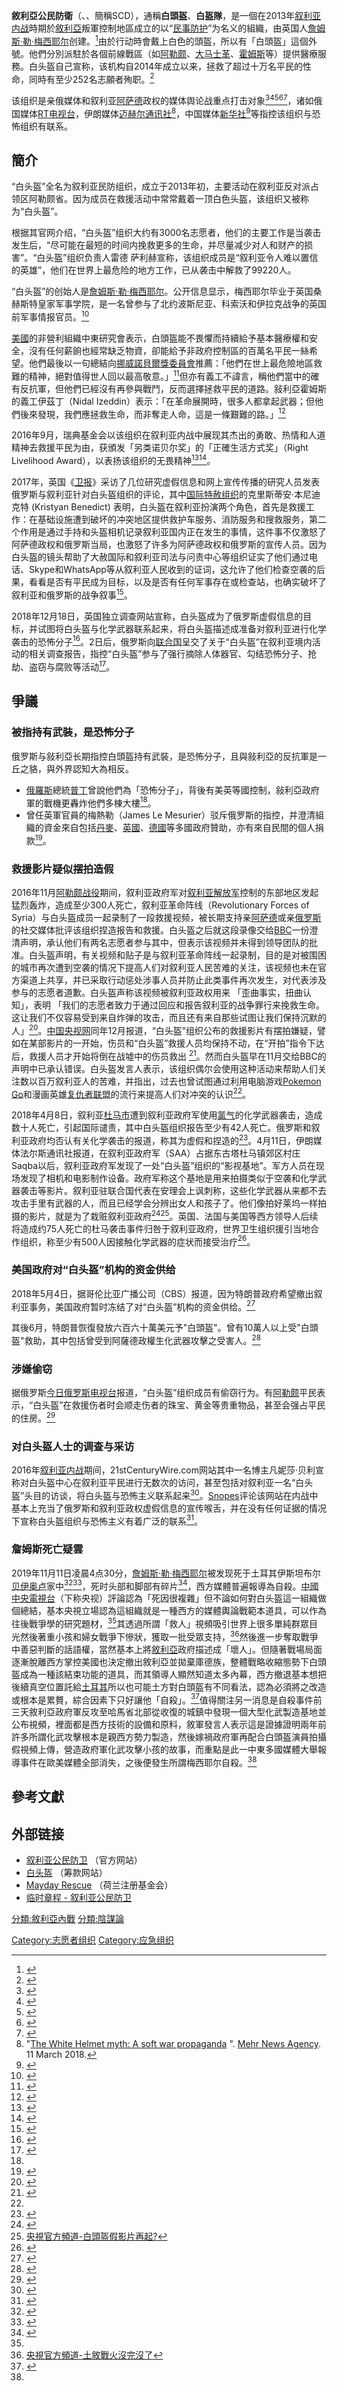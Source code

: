 {{noteTA
|1=zh-cn:普京; zh-tw:普丁;zh-hk:普京;
}}
{{Infobox organization
| name                = 敘利亞公民防衛
| native_name         = الدفاع المدني السوري
| native_name_lang    = ar
| image               =Syria Civil Defence 白頭盔.jpg
| size                = 
| alt                 = 
| caption             =
| map                 = 
| msize               = 
| malt                = 
| mcaption            = 
| abbreviation        = SCD
| motto               = 拯救一个生命就是拯救全人类<ref>{{Cite web|title=Syria Civil Defence|url=https://rightlivelihood.org/the-change-makers/find-a-laureate/syria-civil-defence/|access-date=2021-08-28|work=Right Livelihood|language=en|archive-date=2021-10-25|archive-url=https://web.archive.org/web/20211025205519/https://rightlivelihood.org/the-change-makers/find-a-laureate/syria-civil-defence/|dead-url=no}}</ref>
| formation           = {{Start date and age|2013|df=y}}
| extinction          = 
| type                = 人道救援机构
| status              = 
| purpose             =  [[民事防护|民事防护]]
| headquarters        = 
| coords              = 
| region_served       = [[叙利亚|叙利亚]]叛軍控制地區
| membership          = 
| languages           = 
| leader_title        = 主管
| leader_name         = 瑞德·薩利赫
| leader_title2       = 
| leader_name2        = 
| leader_title3       = 
| leader_name3        = 
| main_organ      = 
| leader_title4       = 
| leader_name4        = 
| parent_organization = 
| affiliations        = 
| num_staff           = 
| num_volunteers      = 2,850名
| budget              = 3,000萬美元
| website             = {{URL|http://syriacivildefense.org}}
| remarks             =
}}

'''敘利亞公民防衛'''（{{lang-ar|الدفاع المدني السوري}}、{{lang-en|Syria Civil Defence}}、簡稱SCD），通稱'''白頭盔'''、'''白盔隊'''，是一個在2013年[[叙利亚内战|叙利亚内战]]時期於[[敘利亞|敘利亞]]叛軍控制地區成立的以“[[民事防护|民事防护]]”为名义的組織，由英国人[[詹姆斯·勒·梅西耶尔|詹姆斯·勒·梅西耶尔]]创建。<ref name=voc20180425>{{Cite web |url=https://www.aljazeera.com/news/2015/08/qa-syria-white-helmets-150819142324132.html |title=Q&A: Syria's White Helmets |access-date=2019-05-31 |archive-date=2019-11-16 |archive-url=https://web.archive.org/web/20191116201109/https://www.aljazeera.com/news/2015/08/qa-syria-white-helmets-150819142324132.html |dead-url=no }}</ref>由於行动時會戴上白色的頭盔，所以有「白頭盔」這個外號。他們分別派駐於各個前線戰區（如[[阿勒颇|阿勒颇]]、[[大马士革|大马士革]]、[[霍姆斯_(敘利亞)|霍姆斯]]等）提供醫療服務。白头盔自己宣称，该机构自2014年成立以来，拯救了超过十万名平民的性命，同時有至少252名志願者殉职。<ref>{{Cite web|url=https://www.whitehelmets.org/en/|title=白头盔官网统计数据|access-date=2019-05-31|archive-date=2021-04-20|archive-url=https://web.archive.org/web/20210420211910/https://www.whitehelmets.org/en/|dead-url=no}}</ref>

该组织是亲俄媒体和叙利亚[[阿萨德|阿萨德]]政权的媒体舆论战重点打击对象<ref name="snopes">{{cite web|url=http://www.snopes.com/syrian-rescue-organization-the-white-helmets-are-terrorists/|title=FACT CHECK: Syrian Rescue Organization 'The White Helmets' Are Terrorists|last=Palma|first=Bethania|date=15 December 2016|publisher=Snopes|access-date=31 March 2018|archive-date=2020-06-02|archive-url=https://web.archive.org/web/20200602124953/https://www.snopes.com/fact-check/syrian-rescue-organization-the-white-helmets-are-terrorists/|dead-url=no}}</ref><ref name="Solon2">{{cite news|url=https://www.theguardian.com/world/2017/dec/18/syria-white-helmets-conspiracy-theories|title=How Syria's White Helmets became victims of an online propaganda machine|last=Solon|first=Olivia|date=18 December 2017|work=The Guardian|accessdate=18 December 2017|archive-date=2018-01-01|archive-url=https://web.archive.org/web/20180101235803/https://www.theguardian.com/world/2017/dec/18/syria-white-helmets-conspiracy-theories|dead-url=no}}</ref><ref name="WPOscarwin2">{{cite web|url=https://www.washingtonpost.com/news/worldviews/wp/2017/03/01/russias-trolly-twitter-account-just-took-aim-at-an-oscar-winner/|title=After Oscar win, Russian Embassy calls Syria's White Helmets 'actors,' not life-savers|last=Erickson|first=Amanda|date=1 March 2017|work=[[The_Washington_Post|The Washington Post]]|access-date=2019-05-31|archive-date=2019-05-31|archive-url=https://web.archive.org/web/20190531095508/https://www.washingtonpost.com/news/worldviews/wp/2017/03/01/russias-trolly-twitter-account-just-took-aim-at-an-oscar-winner/|dead-url=no}}</ref><ref name="wired12">{{cite web|url=https://www.wired.com/2017/04/white-helmets-conspiracy-theory/|title=Inside the conspiracy theory that turned Syria's first responders into terrorists|last=Ellis|first=Emma Grey|date=30 April 2017|work=[[Wired.com|Wired.com]]|access-date=2019-05-31|archive-date=2021-01-07|archive-url=https://web.archive.org/web/20210107012148/https://www.wired.com/2017/04/white-helmets-conspiracy-theory/|dead-url=no}}</ref><ref>{{cite web|url=http://observers.france24.com/en/20180514-white-helmets-allegations-fact-fiction|title=White Helmets 'staging fake attacks' in Syria? We sort fact from fiction|date=May 14, 2018|publisher=[[France_24|France 24]]|accessdate=June 20, 2018|archive-date=2021-04-24|archive-url=https://web.archive.org/web/20210424065438/https://observers.france24.com/en/20180514-white-helmets-allegations-fact-fiction|dead-url=no}}</ref>，诸如俄国媒体[[RT电视台|RT电视台]]，伊朗媒体[[迈赫尔通讯社|迈赫尔通讯社]]<ref>"[https://en.mehrnews.com/news/132739/The-White-Helmet-myth-A-soft-war-propaganda The White Helmet myth: A soft war propaganda] {{Wayback|url=https://en.mehrnews.com/news/132739/The-White-Helmet-myth-A-soft-war-propaganda |date=20210411001618 }}". [[Mehr_News_Agency|Mehr News Agency]]. 11 March 2018.</ref>，中国媒体[[新华社|新华社]]<ref>{{cite news|url=http://www.xinhuanet.com/english/2018-04/27/c_137139793.htm|title=Roundup: Douma witnesses from Syria testify against White Helmets video|date=27 April 2018|agency=[[Xinhua_News_Agency|Xinhua News Agency]]|accessdate=2019-05-31|archive-date=2020-10-27|archive-url=https://web.archive.org/web/20201027020444/http://www.xinhuanet.com/english/2018-04/27/c_137139793.htm|dead-url=no}}</ref>等指控该组织与恐怖组织有联系。

== 簡介 ==
“白头盔”全名为叙利亚民防组织，成立于2013年初，主要活动在叙利亚反对派占领区阿勒颇省。因为成员在救援活动中常常戴着一顶白色头盔，该组织又被称为“白头盔”。

根据其官网介绍，“白头盔”组织大约有3000名志愿者，他们的主要工作是当袭击发生后，“尽可能在最短的时间内挽救更多的生命，并尽量减少对人和财产的损害”。“白头盔”组织负责人雷德 萨利赫宣称，该组织成员是“叙利亚令人难以置信的英雄”，他们在世界上最危险的地方工作，已从袭击中解救了99220人。

“白头盔”的创始人是[[詹姆斯·勒·梅西耶尔|詹姆斯·勒·梅西耶尔]]。公开信息显示，梅西耶尔毕业于英国桑赫斯特皇家军事学院，是一名曾参与了北约波斯尼亚、科索沃和伊拉克战争的英国前军事情报官员。<ref>{{Cite web|url=https://www.thegazette.co.uk/notice/2553067|title=存档副本|access-date=2019-05-31|archive-date=2020-06-19|archive-url=https://web.archive.org/web/20200619000852/https://www.thegazette.co.uk/notice/2553067|dead-url=no}}</ref>

[[美国|美國]]的非營利組織中東研究會表示，白頭盔能不畏懼而持續給予基本醫療權和安全，沒有任何薪餉也經常缺乏物資，卻能給予非政府控制區的百萬名平民一絲希望。他們最後以一句總結向[[挪威诺贝尔委员会|挪威諾貝爾獎委員會]]推薦：「他們在世上最危險地區救難的精神，絕對值得世人回以最高敬意。」<ref>{{Cite news|url=http://www.chinatimes.com/realtimenews/20160818004711-260408|title=救人的「白頭盔」 敘團體獲和平獎提名|last=中時電子報|newspaper=中時電子報|accessdate=2016-12-15|language=zh-TW|archive-date=2019-05-31|archive-url=https://web.archive.org/web/20190531095525/https://www.chinatimes.com/realtimenews/20160818004711-260408|dead-url=no}}</ref>但亦有義工不諱言，稱他們當中的確有反抗軍，但他們已經沒有再參與戰鬥，反而選擇拯救平民的道路。敍利亞霍姆斯的義工伊茲丁（Nidal Izeddin）表示：「在革命展開時，很多人都拿起武器；但他們後來發現，我們應拯救生命，而非奪走人命，這是一條艱難的路。」<ref>{{Cite news|url=http://hk.on.cc/int/bkn/cnt/news/20161006/bknint-20161006110240648-1006_17011_001.html|title=敍國戰火中救援|last=|first=|date=|work=|newspaper=on.cc 東網|accessdate=2016-12-15|archive-date=2018-07-25|archive-url=https://web.archive.org/web/20180725092600/http://hk.on.cc/int/bkn/cnt/news/20161006/bknint-20161006110240648-1006_17011_001.html|dead-url=no}}</ref>

2016年9月，瑞典基金会以该组织在叙利亚内战中展现其杰出的勇敢、热情和人道精神去救援平民为由，获頒发「另类诺贝尔奖」的「正確生活方式奖」（Right Livelihood Award），以表扬该组织的无畏精神<ref>{{Cite web|title=敘白头盔获颁另类诺奖|url=https://news.seehua.com/?p=209468|access-date=2021-08-28|date=2016-09-23|last=汉良|work=马来西亚诗华日报新闻网|language=zh-CN|archive-date=2021-08-28|archive-url=https://web.archive.org/web/20210828101221/https://news.seehua.com/?p=209468|dead-url=no}}</ref><ref>{{Cite news|title=Syria's White Helmets share Sweden's 'alternative Nobel' prize|url=https://www.reuters.com/article/us-sweden-award-idUSKCN11S0WW|newspaper=Reuters|date=2016-09-22|accessdate=2021-08-28|language=en|first=Reuters|last=Staff|archive-date=2021-08-28|archive-url=https://web.archive.org/web/20210828101748/https://www.reuters.com/article/us-sweden-award-idUSKCN11S0WW|dead-url=no}}</ref>。

2017年，英国《[[卫报|卫报]]》采访了几位研究虚假信息和网上宣传传播的研究人员发表俄罗斯与叙利亚针对白头盔组织的评论，其中[[国际特赦组织|国际特赦组织]]的克里斯蒂安·本尼迪克特 (Kristyan Benedict) 表明，白头盔在叙利亚扮演两个角色，首先是救援工作：在基础设施遭到破坏的冲突地区提供救护车服务、消防服务和搜救服务，第二个作用是通过手持和头盔相机记录叙利亚国内正在发生的事情，这件事不仅激怒了阿萨德政权和俄罗斯当局，也激怒了许多为阿萨德政权和俄罗斯的宣传人员。因为白头盔的镜头帮助了大赦国际和叙利亚司法与问责中心等组织证实了他们通过电话、Skype和WhatsApp等从叙利亚人民收到的证词，这允许了他们检查空袭的后果，看看是否有平民成为目标，以及是否有任何军事存在或检查站，也确实破坏了叙利亚和俄罗斯的战争叙事<ref>{{Cite web|title=How Syria's White Helmets became victims of an online propaganda machine|url=http://www.theguardian.com/world/2017/dec/18/syria-white-helmets-conspiracy-theories|access-date=2021-08-28|date=2017-12-18|work=the Guardian|language=en|archive-date=2022-01-15|archive-url=https://web.archive.org/web/20220115023724/https://www.theguardian.com/world/2017/dec/18/syria-white-helmets-conspiracy-theories|dead-url=no}}</ref>。

2018年12月18日，英国独立调查网站{{le|Bellingcat|Bellingcat}}宣称，白头盔成为了俄罗斯虚假信息的目标，并试图将白头盔与化学武器联系起来，将白头盔描述成准备对叙利亚进行化学袭击的恐怖分子<ref>{{Cite web|title=Syria’s White Helmets targeted by Russian disinformation|url=https://www.mercurynews.com/2018/12/18/syrias-white-helmets-targeted-by-russian-disinformation/|access-date=2021-08-28|date=2018-12-18|work=The Mercury News|language=en-US|archive-date=2021-08-28|archive-url=https://web.archive.org/web/20210828121413/https://www.mercurynews.com/2018/12/18/syrias-white-helmets-targeted-by-russian-disinformation/|dead-url=no}}</ref>。2日后，俄罗斯向[[联合国|联合国]]呈交了关于“白头盔”在叙利亚境内活动的相关调查报告，指控“白头盔”参与了强行摘除人体器官、勾结恐怖分子、抢劫、盗窃与腐败等活动<ref>{{Cite web|url=https://www.guancha.cn/internation/2018_12_21_484085_s.shtml|title=俄向联合国提交调查报告：白头盔在叙摘除人体器官、勾结恐怖分子|accessdate=2018-12-28|work=www.guancha.cn|archive-date=2018-12-28|archive-url=https://web.archive.org/web/20181228174756/https://www.guancha.cn/internation/2018_12_21_484085_s.shtml|dead-url=no}}</ref>。

== 爭議 ==
===被指持有武裝，是恐怖分子===
俄罗斯与敍利亞长期指控白頭盔持有武裝，是恐怖分子，且與敍利亞的反抗軍是一丘之貉，與外界認知大為相反。
* [[俄罗斯|俄羅斯]]總統[[弗拉基米尔·弗拉基米罗维奇·普京|普丁]]曾說他們為「恐怖分子」，背後有美英等國控制，敍利亞政府軍的戰機更轟炸他們多棟大樓<ref name=":1" />。
* 曾任英軍官員的梅熱勒（James Le Mesurier）驳斥俄罗斯的指控，并澄清組織的資金來自包括[[丹麦|丹麥]]、[[英国|英國]]、[[德国|德國]]等多國政府贊助，亦有來自民間的個人捐款<ref name=":1">{{Cite news|url=http://hk.on.cc/int/bkn/cnt/news/20161006/bknint-20161006110240648-1006_17011_001.html|title=敍國戰火中救援　白頭盔成諾貝爾和平獎大熱|newspaper=on.cc 東網|accessdate=2016-12-15|archive-date=2018-07-25|archive-url=https://web.archive.org/web/20180725092600/http://hk.on.cc/int/bkn/cnt/news/20161006/bknint-20161006110240648-1006_17011_001.html|dead-url=no}}</ref>。

===救援影片疑似摆拍造假===
2016年11月[[阿勒頗戰役_(敘利亞內戰)|阿勒颇战役]]期间，叙利亚政府军对[[叙利亚解放军|叙利亚解放军]]控制的东部地区发起猛烈轰炸，造成至少300人死亡，叙利亚革命阵线（Revolutionary Forces of Syria）与白头盔成员一起录制了一段救援视频，被长期支持亲[[巴沙尔·阿萨德|阿萨德]]或亲[[俄罗斯|俄罗斯]]的社交媒体批评该组织捏造报告和救援。白头盔之后就这段录像交给[[BBC|BBC]]一份澄清声明，承认他们有两名志愿者参与其中，但表示该视频并未得到领导团队的批准。白头盔声明，有关视频和贴子是与叙利亚革命阵线一起录制，目的是对被围困的城市再次遭到空袭的情况下提高人们对叙利亚人民苦难的关注，该视频也未在官方渠道上共享，并已采取行动惩处涉事人员并防止此类事件再次发生，对代表涉及参与的志愿者道歉。白头盔声称该视频被叙利亚政权用来 「歪曲事实，扭曲认知」，表明 「我们的志愿者致力于通过回应和报告叙利亚的战争罪行来挽救生命。这让我们不仅容易受到来自炸弹的攻击，而且还有来自那些试图让我们保持沉默的人」<ref name=":0">{{Cite news|title=White Helmets backlash after Mannequin Challenge video|url=https://www.bbc.com/news/world-middle-east-38066791|newspaper=BBC News|date=2016-11-24|accessdate=2021-08-28|language=en-GB|archive-date=2021-10-07|archive-url=https://web.archive.org/web/20211007015335/https://www.bbc.com/news/world-middle-east-38066791|dead-url=no}}</ref>。[[中华人民共和国|中国]][[央视网|央视网]]同年12月报道，“白头盔”组织公布的救援影片有摆拍嫌疑，譬如在某部影片的一开始，伤员和“白头盔”救援人员均保持不动，在“开拍”指令下达后，救援人员才开始将倒在战墟中的伤员救出 <ref>{{Cite news|url=http://www.guancha.cn/global-new/2016_12_13_384147.shtml|title=叙利亚“白头盔”组织公布的影片引起广泛质疑|accessdate=2016-12-13|newspaper=观察者网|archive-date=2019-02-09|archive-url=https://web.archive.org/web/20190209180503/https://www.guancha.cn/global-new/2016_12_13_384147.shtml|dead-url=no}}</ref>。然而白头盔早在11月交给BBC的声明中已承认错误。白头盔发言人表示，该组织偶尔会使用这种活动来帮助人们关注数以百万叙利亚人的苦难，并指出，过去也曾试图通过利用电脑游戏[[Pokemon_Go|Pokemon Go]]和漫画英雄[[復仇者聯盟|复仇者联盟]]的流行来提高人们对冲突的认识<ref name=":0" />。

{{参见|2018年杜马化学袭击事件}}
2018年4月8日，叙利亚[[杜马市|杜马市]]遭到叙利亚政府军使用[[氯气|氯气]]的化学武器袭击，造成数十人死亡，引起国际谴责，其中白头盔组织报告至少有42人死亡。俄罗斯和叙利亚政府均否认有关化学袭击的报道，称其为虚假和捏造的<ref>{{Cite web|title=Syrian Government Accused Of Killing Dozens In Chemical Attack|url=https://www.npr.org/sections/thetwo-way/2018/04/08/600632906/syrian-government-accused-of-killing-dozens-in-chemical-attack|access-date=2021-08-28|work=NPR.org|language=en|archive-date=2021-08-28|archive-url=https://web.archive.org/web/20210828104900/https://www.npr.org/sections/thetwo-way/2018/04/08/600632906/syrian-government-accused-of-killing-dozens-in-chemical-attack|dead-url=no}}</ref>。4月11日，伊朗媒体法尔斯通讯社报道，在叙利亚政府军（SAA）占据东古塔杜马镇郊区村庄Saqba以后，叙利亚政府军发现了一处“白头盔”组织的“影视基地”。军方人员在现场发现了相机和电影制作设备。政府军称这个基地是用来拍摄类似于空袭和化学武器袭击等影片。叙利亚驻联合国代表在安理会上讽刺称，这些化学武器从来都不去攻击手里有武器的人，而且已经学会分辨出女人和孩子了。他们像拍好莱坞一样拍摄的影片，就是为了栽赃叙利亚政府<ref>{{Cite web |url=http://www.guancha.cn/military-affairs/2018_04_11_453368_s.shtml |title=叙军声称找到白头盔虚假化武袭击拍摄地点 |access-date=2018-04-12 |archive-date=2019-08-25 |archive-url=https://web.archive.org/web/20190825071037/http://www.guancha.cn/military-affairs/2018_04_11_453368_s.shtml |dead-url=no }}</ref><ref>[https://www.youtube.com/watch?v=cOk_VbaA5qU 央視官方頻道-白頭盔假影片再起?]</ref>。英国、法国与美国等西方领导人后续将造成约75人死亡的杜马袭击事件归咎于叙利亚政府，世界卫生组织援引当地合作组织，称至少有500人因接触化学武器的症状而接受治疗<ref>{{Cite web|title=Chemical weapons experts blocked from Syrian attack site, UK says|url=https://www.cnn.com/2018/04/16/middleeast/syria-europe-parliament-intl/index.html|access-date=2021-08-28|date=2018-04-16|last=Yan|first=By Jamie Tarabay, Angela Dewan and Holly|work=CNN|language=en|archive-date=2021-08-28|archive-url=https://web.archive.org/web/20210828104849/https://www.cnn.com/2018/04/16/middleeast/syria-europe-parliament-intl/index.html|dead-url=no}}</ref>。

===美国政府对“白头盔”机构的资金供给===
2018年5月4日，据哥伦比亚广播公司（CBS）报道，因为特朗普政府希望撤出叙利亚事务，美国政府暂时冻结了对“白头盔”机构的资金供给。<ref>{{Cite web  |url = https://www.cbsnews.com/news/u-s-freezes-funding-for-syrias-white-helmets/  |title = U.S. freezes funding for Syria's "White Helmets"  |access-date = 2019-05-31  |archive-date = 2019-05-31  |archive-url = https://web.archive.org/web/20190531090943/https://www.cbsnews.com/news/u-s-freezes-funding-for-syrias-white-helmets/  |dead-url = no  }}</ref>

其後6月，特朗普恢復發放六百六十萬美元予"白頭盔"。曾有10萬人以上受"白頭盔"救助，其中包括曾受到阿薩德政權生化武器攻擊之受害人。<ref>{{Cite web |url=https://reliefweb.int/report/syrian-arab-republic/funding-syrian-civil-defense-and-un-international-impartial-and |title=Funding for the Syrian Civil Defense and UN International Impartial and Independent Mechanism |access-date=2020-05-19 |archive-date=2018-06-15 |archive-url=https://web.archive.org/web/20180615044826/https://reliefweb.int/report/syrian-arab-republic/funding-syrian-civil-defense-and-un-international-impartial-and |dead-url=no }}</ref>

===涉嫌偷窃===
据俄罗斯[[今日俄罗斯|今日俄罗斯电视台]]报道，“白头盔”组织成员有偷窃行为。有[[阿勒颇|阿勒颇]]平民表示，“白头盔”在救援伤者时会顺走伤者的珠宝、黄金等贵重物品，甚至会强占平民的住房。<ref>{{Cite news|url=http://world.huanqiu.com/hot/2016-12/9819684.html|title=叙利亚宣传战：叙民众称“白头盔”是小偷|accessdate=2016-12-16|newspaper=环球网|archive-date=2016-12-23|archive-url=https://web.archive.org/web/20161223062245/http://world.huanqiu.com/hot/2016-12/9819684.html|dead-url=no}}</ref>

=== 对白头盔人士的调查与采访 ===
2016年[[叙利亚内战|叙利亚内战]]期间，21stCenturyWire.com网站其中一名博主凡妮莎·贝利宣称对白头盔中心在叙利亚平民进行无数次的访问，甚至包括对叙利亚一名“白头盔”头目的访谈，将白头盔与恐怖主义联系起来<ref>{{Cite web  |title=SYRIA EXCLUSIVE: Vanessa Beeley Meets the White Helmets and Armed Group Leader in Dara’a Al Balad  |url=https://21stcenturywire.com/2018/10/17/syria-exclusive-vanessa-beeley-meets-the-white-helmets-and-armed-group-leader-in-daraa-al-balad/|access-date=2019-05-31|archive-url=https://web.archive.org/web/20210226184250/https://21stcenturywire.com/2018/10/17/syria-exclusive-vanessa-beeley-meets-the-white-helmets-and-armed-group-leader-in-daraa-al-balad/|archive-date=2021-02-26|dead-url=no  }}</ref>。[[Snopes|Snopes]]评论该网站在内战中基本上充当了俄罗斯和叙利亚政权虚假信息的宣传喉舌，并在没有任何证据的情况下宣称白头盔组织与恐怖主义有着广泛的联系<ref>{{Cite web|title=FACT CHECK: Are the Syrian 'White Helmets' Rescue Organization Terrorists?|url=https://www.snopes.com/fact-check/syrian-rescue-organization-the-white-helmets-are-terrorists/|access-date=2021-08-28|work=Snopes.com|language=en-US|archive-date=2022-01-15|archive-url=https://web.archive.org/web/20220115023714/https://www.snopes.com/fact-check/syrian-rescue-organization-the-white-helmets-are-terrorists/|dead-url=no}}</ref>。

===詹姆斯死亡疑雲===
2019年11月11日凌晨4点30分，[[詹姆斯·勒·梅西耶尔|詹姆斯·勒·梅西耶尔]]被发现死于土耳其伊斯坦布尔[[贝伊奥卢|贝伊奥卢]]家中<ref>{{Cite news|url=https://www.cnn.com/2019/11/11/europe/syria-white-helmets-backer-james-le-mesurier-intl/index.html|title=Backer of Syria's White Helmets found dead in Istanbul|last1=Kottasová|first1=Ivana|last2=Tuysuz|first2=Gul|website=CNN|date=2019-11-11|access-date=2019-11-11|archive-url=https://web.archive.org/web/20191111124013/https://www.cnn.com/2019/11/11/europe/syria-white-helmets-backer-james-le-mesurier-intl/index.html|archive-date=2019-11-11|dead-url=no}}</ref><ref>{{cite news|first1=Michael|last1=Safi|access-date=2019-11-11|title=British founder of White Helmets found dead in Istanbul|url=https://www.theguardian.com/world/2019/nov/11/british-founder-of-white-helmets-found-dead-in-istanbul-james-le-mesurier|newspaper=The Guardian|date=2019-11-11|issn=0261-3077|via=www.theguardian.com|archive-url=https://web.archive.org/web/20191111133053/https://www.theguardian.com/world/2019/nov/11/british-founder-of-white-helmets-found-dead-in-istanbul-james-le-mesurier|archive-date=2019-11-11|dead-url=no}}</ref>，死时头部和脚部有碎片<ref>{{cite web |title=White Helmets co-founder discovered dead in Turkey |url=https://www.bbc.com/news/world-europe-50375869 |website=BBC News |accessdate=2019-11-12 |date=2019-11-11 |archive-url=https://web.archive.org/web/20191111133127/https://www.bbc.com/news/world-europe-50375869 |archive-date=2019-11-11 |dead-url=no }}</ref>，西方媒體普遍報導為自殺。[[中國中央電視台|中國中央電視台]]（下称央视）評論認為「死因很複雜」但不論如何對白头盔這一組織做個總結，基本央視立場認為這組織就是一種西方的媒體輿論戰範本道具，可以作為往後戰爭學的研究題材，<ref name=ctv02 />其透過所謂「救人」視頻吸引世界上很多單純群眾目光然後著重小孩和婦女戰爭下慘狀，獲取一批受眾支持，<ref name=ctv02>[https://www.youtube.com/watch?v=i6fCKh1HS80 央視官方頻道-土敘戰火沒完沒了]</ref>然後進一步奪取戰爭中善惡判斷的話語權，當然基本上將[[敘利亞|敘利亞]]政府描述成「壞人」。但隨著戰場局面逐漸脫離西方掌控美國也決定撤出敘利亞並拋棄庫德族，整體戰略收縮態勢下白頭盔成為一種該結束功能的道具，而其領導人顯然知道太多內幕，西方撤退基本想把後續真空位置託給[[土耳其|土耳其]]所以也可能土方對白頭盔有不同看法，認為必須將之改造或根本是累贅，綜合因素下只好讓他「自殺」。<ref>{{Cite web |url=https://member.guancha.cn/ |title=觀察者- 白头盔创始人身亡：及时“自杀”才能成“伟大的国际主义者” |access-date=2019-11-15 |archive-date=2020-10-09 |archive-url=https://web.archive.org/web/20201009122238/https://member.guancha.cn/ |dead-url=no }}</ref>值得關注另一消息是自殺事件前三天敘利亞政府軍反攻至哈馬省北部從收復的城鎮中發現一個大型化武製造基地並公布視頻，裡面都是西方技術的設備和原料，敘軍發言人表示這是證據證明兩年前許多所謂化武攻擊根本是親西方勢力製造，然後嫁禍政府軍再配合白頭盔演員拍攝假視頻上傳，營造政府軍化武攻擊小孩的故事，而重點是此一中東多國媒體大舉報導事件在歐美媒體全部消失，之後便發生所謂梅西耶尔自殺。<ref name=ctv02 />

== 參考文獻 ==
{{reflist}}

==外部链接==
* [http://www.syriacivildefense.org 叙利亚公民防卫] {{Wayback|url=http://www.syriacivildefense.org/ |date=20160221163949 }}（官方网站）
* [http://www.whitehelmets.org 白头盔] {{Wayback|url=http://www.whitehelmets.org/ |date=20161125235910 }}（筹款网站）
* [http://www.maydayrescue.org Mayday Rescue] {{Wayback|url=http://www.maydayrescue.org/ |date=20141005063743 }}（荷兰注册基金会）
* [https://web.archive.org/web/20161018202851/http://syriacivildefense.org/sites/default/files/AOA-Eng.pdf 临时章程 - 叙利亚公民防卫]

{{Authority control}}
[[Category:志愿者组织|Category:志愿者组织]]
[[Category:应急组织|Category:应急组织]]
[[分類:敘利亞內戰|分類:敘利亞內戰]]
[[分類:陰謀論|分類:陰謀論]]
